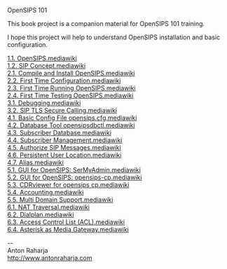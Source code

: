 OpenSIPS 101

This book project is a companion material for OpenSIPS 101 training.

I hope this project will help to understand OpenSIPS installation and basic configuration.

[[1.1. OpenSIPS.mediawiki]]<br>
[[1.2. SIP Concept.mediawiki]]<br>

[[2.1. Compile and Install OpenSIPS.mediawiki]]<br>
[[2.2. First Time Configuration.mediawiki]]<br>
[[2.3. First Time Running OpenSIPS.mediawiki]]<br>
[[2.4. First Time Testing OpenSIPS.mediawiki]]<br>

[[3.1. Debugging.mediawiki]]<br>
[[3.2. SIP TLS Secure Calling.mediawiki]]<br>

[[4.1. Basic Config File opensips.cfg.mediawiki]]<br>
[[4.2. Database Tool opensipsdbctl.mediawiki]]<br>
[[4.3. Subscriber Database.mediawiki]]<br>
[[4.4. Subscriber Management.mediawiki]]<br>
[[4.5. Authorize SIP Messages.mediawiki]]<br>
[[4.6. Persistent User Location.mediawiki]]<br>
[[4.7. Alias.mediawiki]]<br>

[[5.1. GUI for OpenSIPS: SerMyAdmin.mediawiki]]<br>
[[5.2. GUI for OpenSIPS: opensips-cp.mediawiki]]<br>
[[5.3. CDRviewer for opensips cp.mediawiki]]<br>
[[5.4. Accounting.mediawiki]]<br>
[[5.5. Multi Domain Support.mediawiki]]<br>

[[6.1. NAT Traversal.mediawiki]]<br>
[[6.2. Dialplan.mediawiki]]<br>
[[6.3. Access Control List (ACL).mediawiki]]<br>
[[6.4. Asterisk as Media Gateway.mediawiki]]<br>


--<br>
Anton Raharja<br>
http://www.antonraharja.com<br>
